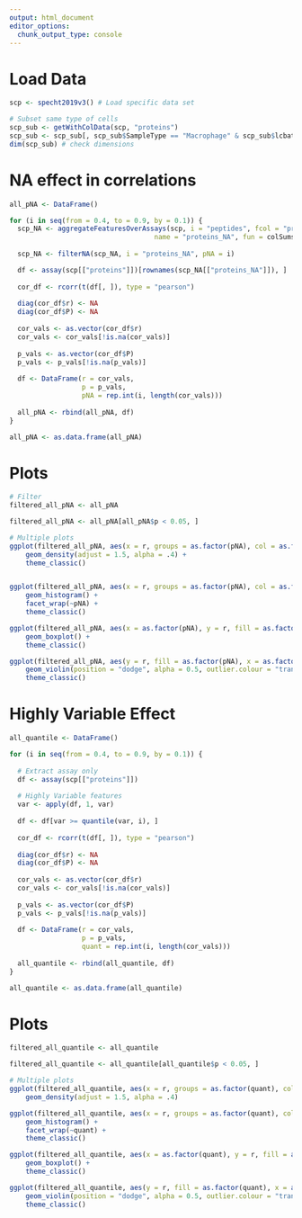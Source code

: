 ```yaml
---
output: html_document
editor_options: 
  chunk_output_type: console
---
```


# Load Data

```r
scp <- specht2019v3() # Load specific data set

# Subset same type of cells
scp_sub <- getWithColData(scp, "proteins")
scp_sub <- scp_sub[, scp_sub$SampleType == "Macrophage" & scp_sub$lcbatch == "LCB7"]
dim(scp_sub) # check dimensions

```

# NA effect in correlations

```r
all_pNA <- DataFrame()

for (i in seq(from = 0.4, to = 0.9, by = 0.1)) {
  scp_NA <- aggregateFeaturesOverAssays(scp, i = "peptides", fcol = "protein", 
                                    name = "proteins_NA", fun = colSums)
  
  scp_NA <- filterNA(scp_NA, i = "proteins_NA", pNA = i)

  df <- assay(scp[["proteins"]])[rownames(scp_NA[["proteins_NA"]]), ]
  
  cor_df <- rcorr(t(df[, ]), type = "pearson")
  
  diag(cor_df$r) <- NA
  diag(cor_df$P) <- NA
  
  cor_vals <- as.vector(cor_df$r)
  cor_vals <- cor_vals[!is.na(cor_vals)]
  
  p_vals <- as.vector(cor_df$P)
  p_vals <- p_vals[!is.na(p_vals)]
  
  df <- DataFrame(r = cor_vals,
                  p = p_vals,
                  pNA = rep.int(i, length(cor_vals)))
  
  all_pNA <- rbind(all_pNA, df)
}

all_pNA <- as.data.frame(all_pNA)
```

# Plots

```r
# Filter
filtered_all_pNA <- all_pNA

filtered_all_pNA <- all_pNA[all_pNA$p < 0.05, ]

# Multiple plots
ggplot(filtered_all_pNA, aes(x = r, groups = as.factor(pNA), col = as.factor(pNA))) +
    geom_density(adjust = 1.5, alpha = .4) +
    theme_classic()


ggplot(filtered_all_pNA, aes(x = r, groups = as.factor(pNA), col = as.factor(pNA))) +
    geom_histogram() +
    facet_wrap(~pNA) +
    theme_classic()

ggplot(filtered_all_pNA, aes(x = as.factor(pNA), y = r, fill = as.factor(pNA))) + 
    geom_boxplot() +
    theme_classic()

ggplot(filtered_all_pNA, aes(y = r, fill = as.factor(pNA), x = as.factor(pNA))) +
    geom_violin(position = "dodge", alpha = 0.5, outlier.colour = "transparent") +
    theme_classic()
```

# Highly Variable Effect

```r
all_quantile <- DataFrame()

for (i in seq(from = 0.4, to = 0.9, by = 0.1)) {
  
  # Extract assay only
  df <- assay(scp[["proteins"]])
  
  # Highly Variable features
  var <- apply(df, 1, var)
  
  df <- df[var >= quantile(var, i), ]
  
  cor_df <- rcorr(t(df[, ]), type = "pearson")
  
  diag(cor_df$r) <- NA
  diag(cor_df$P) <- NA
  
  cor_vals <- as.vector(cor_df$r)
  cor_vals <- cor_vals[!is.na(cor_vals)]
  
  p_vals <- as.vector(cor_df$P)
  p_vals <- p_vals[!is.na(p_vals)]
  
  df <- DataFrame(r = cor_vals,
                  p = p_vals,
                  quant = rep.int(i, length(cor_vals)))
  
  all_quantile <- rbind(all_quantile, df)
}

all_quantile <- as.data.frame(all_quantile)
```

# Plots

```r
filtered_all_quantile <- all_quantile

filtered_all_quantile <- all_quantile[all_quantile$p < 0.05, ]

# Multiple plots
ggplot(filtered_all_quantile, aes(x = r, groups = as.factor(quant), col = as.factor(quant))) +
    geom_density(adjust = 1.5, alpha = .4)

ggplot(filtered_all_quantile, aes(x = r, groups = as.factor(quant), col = as.factor(quant))) +
    geom_histogram() +
    facet_wrap(~quant) +
    theme_classic()

ggplot(filtered_all_quantile, aes(x = as.factor(quant), y = r, fill = as.factor(quant))) + 
    geom_boxplot() +
    theme_classic()

ggplot(filtered_all_quantile, aes(y = r, fill = as.factor(quant), x = as.factor(quant))) +
    geom_violin(position = "dodge", alpha = 0.5, outlier.colour = "transparent") +
    theme_classic()
```